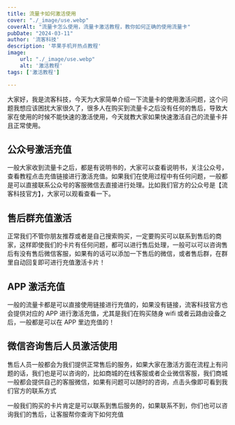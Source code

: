 ```yaml
---
title: 流量卡如何激活使用
cover: "./_image/use.webp"
coverAlt: "流量卡怎么使用，流量卡激活教程，教你如何正确的使用流量卡"
pubDate: "2024-03-11"
author: '流客科技'
description: '苹果手机开热点教程'
image:
    url: "./_image/use.webp"
    alt: '激活教程'
tags: ['激活教程']

---
```

大家好，我是流客科技，今天为大家简单介绍一下流量卡的使用激活问题，这个问题我想应该困扰大家很久了，很多人在购买到流量卡之后没有任何的售后，导致大家在使用的时候不能快速的激活使用，今天就教大家如果快速激活自己的流量卡并且正常使用。

## 公众号激活充值

一般大家收到流量卡之后，都是有说明书的，大家可以查看说明书，关注公众号，查看教程点击充值链接进行激活充值。如果我们在使用过程中有任何问题，一般都是可以直接联系公众号的客服微信去直接进行处理。比如我们官方的公众号是【流客科技官方】，大家可以观看查看一下。

## 售后群充值激活

正常我们不管你朋友推荐或者是自己搜索购买，一定要购买可以联系到售后的商家，这样即使我们的卡片有任何问题，都可以进行售后处理，一般可以可以咨询售后有没有售后微信客服，如果有的话可以添加一下售后的微信，或者售后群，在群里自动回复即可进行充值激活卡片！

## APP 激活充值

一般的流量卡都是可以直接使用链接进行充值的，如果没有链接，流客科技官方也会提供对应的 APP 进行激活充值，尤其是我们在购买随身 wifi 或者云路由设备之后，一般都是可以在 APP 里边充值的！

## 微信咨询售后人员激活使用

售后人员一般都会为我们提供正常售后的服务，如果大家在激活方面在流程上有问题的话，我们也是可以咨询的，比如商城的在线客服或者企业微信客服，我们商城一般都会提供自己的客服微信，如果有问题可以随时的咨询，点击头像即可看到我们官方的联系方式

一般我们购买的卡片肯定是可以联系到售后服务的，如果联系不到，你们也可以咨询我们的售后，让客服帮你查询下如何充值
